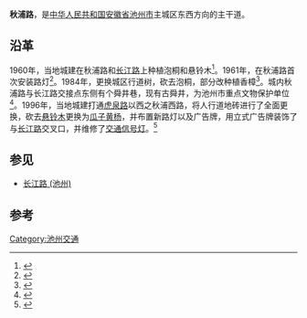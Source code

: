 {{Infobox China Road
|路牌类型 = Nanjing
|道路方向 = WE
|中文道路名称 = 秋浦路
|道路名称拼音 = Changjiang Lu
|道路英文名=Qiupu Road
|图片 = 
|图片说明 = 
|道路属性 = 主干道
|道路总长度 = 5
|车速限制 = 40
|行车线数量 = 双向四车道
|所在地区 = {{PRC}}[[安徽省|安徽省]][[池州市|池州市]][[贵池区|贵池区]]
|起点 =西门环岛
|终点 =平天湖莲花台
|路段主要建筑 =
}}'''秋浦路'''，是[[中华人民共和国|中华人民共和国]][[安徽省|安徽省]][[池州市|池州市]]主城区东西方向的主干道。

==沿革 ==
1960年，当地城建在秋浦路和[[长江路_(池州)|长江路]]上种植泡桐和悬铃木<ref>{{Cite book|title=贵池县志|last=贵池市地方志编纂委员会编|first=|publisher=合肥：黄山书社|year=1994.08|isbn=7-80535-821-4|location=|pages=522}}</ref>。1961年，在秋浦路首次安装路灯<ref>{{Cite book|title=贵池县志|last=贵池市地方志编纂委员会编|first=|publisher=合肥：黄山书社|year=1994.08|isbn=7-80535-821-4|location=|pages=520}}</ref>。1984年，更换城区行道树，砍去泡桐，部分改种植香樟<ref>{{Cite book|title=池州地区志|last=季昌清主修；池州地区地方志编纂委员会编|first=|publisher=北京：方志出版社|year=1996.12|isbn=7-80122-121-4|location=|pages=583}}</ref>。城内秋浦路与长江路交接点东侧有个舜井巷，现有古舜井，为池州市重点文物保护单位<ref>{{Cite book|title=漫步秋浦 贵池卷|last=陈春明主编|first=|publisher=北京：经济日报出版社|year=2009.09|isbn=978-7-80257-072-6|location=|pages=18}}</ref>。1996年，当地城建打通[[虎泉路|虎泉路]]以西之秋浦西路，将人行道地砖进行了全面更换，砍去[[悬铃木|悬铃木]]更换为[[黄杨|瓜子黄杨]]，并布置新路灯以及广告牌，用立式广告牌装饰了与[[长江路_(池州)|长江路]]交叉口，并维修了[[交通信号灯|交通信号灯]]。<ref>{{Cite book|title=贵池市志（1988-2000）|last=胡胜利主编|first=|publisher=黄山书社|year=2009.08|isbn=978-7-5461-0502-4|location=合肥|pages=112-113}}</ref>
==参见==
* [[长江路_(池州)|长江路 (池州)]]

==参考==
{{reflist}}

[[Category:池州交通|Category:池州交通]]